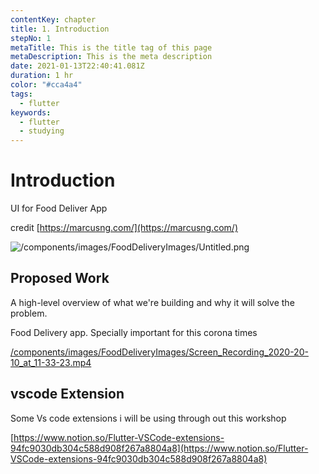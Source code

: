 ```yaml
---
contentKey: chapter
title: 1. Introduction
stepNo: 1
metaTitle: This is the title tag of this page
metaDescription: This is the meta description
date: 2021-01-13T22:40:41.081Z
duration: 1 hr
color: "#cca4a4"
tags:
  - flutter
keywords:
  - flutter
  - studying
---
```

# Introduction

UI for Food Deliver App

credit [https://marcusng.com/](https://marcusng.com/)

![/components/images/FoodDeliveryImages/Untitled.png](/components/images/FoodDeliveryImages/Untitled.png)

## Proposed Work

A high-level overview of what we're building and why it will solve the problem.

Food Delivery app. Specially important for this corona times

[/components/images/FoodDeliveryImages/Screen_Recording_2020-20-10_at_11-33-23.mp4](/components/images/FoodDeliveryImages/Screen_Recording_2020-20-10_at_11-33-23.mp4)

## vscode Extension

Some Vs code extensions i will be using through out this workshop

[https://www.notion.so/Flutter-VSCode-extensions-94fc9030db304c588d908f267a8804a8](https://www.notion.so/Flutter-VSCode-extensions-94fc9030db304c588d908f267a8804a8)
